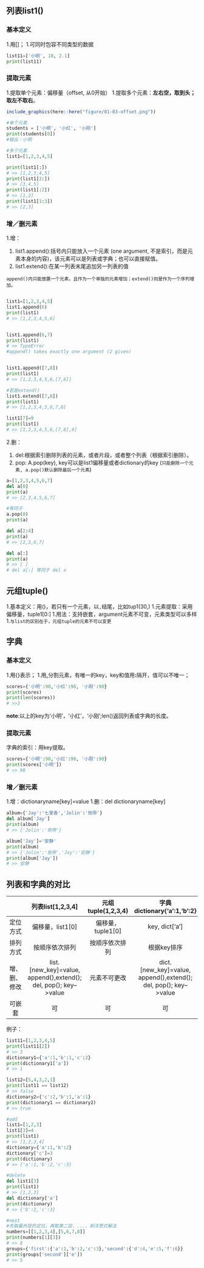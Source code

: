 ## 列表list1()


### 基本定义

1.用[]；
1.可同时包容不同类型的数据


```python
list11=['小明', 18, 2.1]
print(list11)
```

### 提取元素

1.提取单个元素：偏移量（offset, 从0开始）
1.提取多个元素：**左右空，取到头；取左不取右**。

```r
include_graphics(here::here("figure/01-03-offset.png"))
```


```python
#单个元素
students = ['小明', '小红', '小刚']
print(students[0])
#输出：小明

#多个元素
list1=[1,2,3,4,5]

print(list1[:])
# >> [1,2,3,4,5]
print(list1[2:])
# >> [3,4,5]
print(list1[:2])
# >> [1,2]
print(list1[1:3])
# >> [2,3]
```


### 增／删元素

1.增：

1) list1.append():括号内只能放入一个元素 (one argument, 不是索引，而是元素本身的内容)，该元素可以是列表或字典；也可以直接赋值。
2) list1.extend():在某一列表末尾追加另一列表的值

`append()内只能放置一个元素，且作为一个单独的元素增加；extend()则是作为一个序列增加。`



```python

list1=[1,2,3,4,5]
list1.append(6)
print(list1)
# >> [1,2,3,4,5,6]


list1.append(6,7)
print(list1)
# >> TypeError
#append() takes exactly one argument (2 given)


list1.append([7,8])
print(list1)
# >> [1,2,3,4,5,6,[7,8]]

#若是extend()
list1.extend([7,8])
print(list1)
# >> [1,2,3,4,5,6,7,8]

list1[7]=9
print(list1)
# >> [1,2,3,4,5,6,[7,8],9]
```


2.删：

1) del:根据索引删除列表的元素，或者片段，或者整个列表（根据索引删除）。
2) pop: A.pop(key), key可以是list1偏移量或者dictionary的key (`只能删除一个元素, a.pop()默认删除最后一个元素`)


```python
a=[1,2,3,4,5,6,7]
del a[0]
print(a)
# >> [2,3,4,5,6,7]

#等同于
a.pop(0)
print(a)

del a[2:4]
print(a)
# >> [2,3,6,7]

del a[:] 
print(a)
# >> [ ]
# del a[:] 等同于 del a

```


## 元组tuple()

1.基本定义：用()，若只有一个元素，以`,`结尾，比如tup1(30,)
1.元素提取：采用偏移量，tuple1[0:]
1.用法：支持嵌套，argument元素不可变，元素类型可以多样
1.`与list的区别在于，元组tuple的元素不可以变更`



## 字典

### 基本定义

1.用{}表示；
1.用**,**分割元素，有唯一的key，key和值用**:**隔开，值可以不唯一；

```python
scores={'小明':90,'小红':98, '小刚':90}
print(scores)
print(len(scores))
# >>3
```
**note**:以上的key为'小明'，'小红'，'小刚';len()返回列表或字典的长度。



### 提取元素

字典的索引：用key提取。

```python
scores={'小明':90,'小红':98, '小刚':90}
print(scores['小明'])
# >> 90
```


### 增／删元素

1.增：dictionaryname[key]=value
1.删：del dictionaryname[key]

```python
album={'Jay':'七里香','Jolin':'倒带'}
del album['Jay']
print(album)
# >> {'Jolin':'倒带'}

album['Jay']='安静'
print(album)
# >> {'Jolin':'倒带','Jay':'安静'}
print(album['Jay'])
# >> 安静
```


## 列表和字典的对比

|     | 列表list[1,2,3,4]  | 元组tuple(1,2,3,4) | 字典dictionary{'a':1,'b':2}| 
| :-: | :-: | :-:  | :-: |
| 定位方式  | 偏移量，list1[0] | 偏移量，tuple1[0] | key, dict['a'] |   
| 排列方式  | 按顺序依次排列 | 按顺序依次排列 | 根据key排序 | 
| 增、删、修改  | list.[new_key]=value, append(),extend(); del, pop(); key-->value| 元素不可更改 | dict.[new_key]=value, append(),extend(); del, pop(); key-->value |
| 可嵌套    | 可 | 可 | 可 |


例子：

```python
list11=[1,2,3,4,5]
print(list11[2])
# >> 3
dictionary1={'a':1,'b':1,'c':2}
print(dictionary1['a'])
# >> 1

list12=[5,4,3,2,1]
print(list11 == list12)
# >> false
dictionary2={'c':2,'b':1,'a':1}
print(dictionary1 == dictionary2)
# >> true

```



 ```python
 #add
 list1=[1,2,3]
 list1[3]=4
 print(list1)
 # >> [1,2,3,4]
 dictionary={'a':1,'b':2}
 dictionary['c']=3
 print(dictionary)
 # >> {'a':1,'b':2,'c':3}
 
 #delete
 del list1[3]
 print(list1)
 # >> [1,2,3]
 del dictionary['a']
 print(dictionary)
 # >> {'b':2,'c':3}
 
 #nest
 #先取最外层的定位，再取第二层，...，剥洋葱式解法
 numbers=[[1,2,3,4],[5,6,7,8]]
 print(numbers[1][3])
 # >> 8
 groups={'first':{'a':1,'b':2,'c':3},'second':{'d':4,'e':5,'f':6}}
 print(groups['second']['e'])
 # >> 5
 
 ```
 
